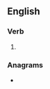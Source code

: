 ==English==

===Verb===
{{head|en|verb form}}

# {{en-past of|subserve}}

===Anagrams===
* {{anagrams|en|a=bdeerssuv|subversed}}